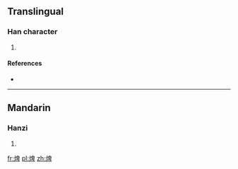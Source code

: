 ==Translingual==

===Han character===
{{Han char|rn=86|rad=火|as=08|sn=12|four=|canj=FHWJ}}

# {{defn|Han|sort=火08}}

====References====
* {{Han ref|kx=0675.150|dkj=19151|hdz=32209.160|uh=7137|ud=28983}}

----

==Mandarin==

===Hanzi===
{{cmn-hanzi|pin=[[pí]] ([[pi2]])|wg=p'i<sup>2</sup>}}

# {{defn|lang=cmn|sort=火08}}

[[fr:焷]]
[[pl:焷]]
[[zh:焷]]